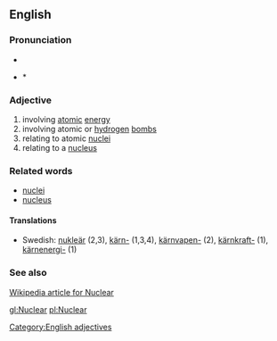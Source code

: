 ==English==
===Pronunciation===
*{{IPA|/nuˈklɛɚ/ (''Canadian'')}}
*{{Audio|en-ca-nuclear.ogg|Audio (CA)}} *{{audio|en-us-admit.ogg|Audio (US)}}

===Adjective===
# involving [[atomic]] [[energy]]
# involving atomic or [[hydrogen]] [[bomb]]s
# relating to atomic [[nuclei]]
# relating to a [[nucleus]]

===Related words===
* [[nuclei]]
* [[nucleus]]

====Translations====
*Swedish: [[nukleär]] (2,3), [[kärn-]] (1,3,4), [[kärnvapen-]] (2), [[kärnkraft-]] (1), [[kärnenergi-]] (1)

===See also===
[http://en.wikipedia.org/wiki/Nuclear Wikipedia article for Nuclear]

[[Category:English adjectives]]

[[gl:Nuclear]]
[[pl:Nuclear]]